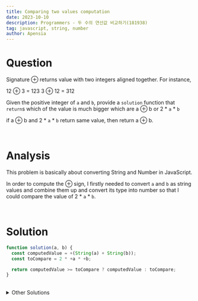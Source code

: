 ```yaml
---
title: Comparing two values computation
date: 2023-10-10
description: Programmers - 두 수의 연산값 비교하기(181938)
tag: javascript, string, number
author: Apensia
---
```


# Question

Signature ⊕ returns value with two integers aligned together. For instance,

12 ⊕ 3 = 123
3 ⊕ 12 = 312

Given the positive integer of `a` and `b`, provide a `solution` function that `return`s which of the value is much bigger
which are a ⊕ b or 2 \* `a` \* `b`

if a ⊕ b and 2 \* `a` \* `b` return same value, then return a ⊕ b.

<br />

# Analysis

This problem is basically about converting String and Number in JavaScript.

In order to compute the ⊕ sign, I firstly needed to convert `a` and `b` as string values and combine them up and convert
its type into number so that I could compare the value of 2 \* `a` \* `b`.

<br />

# Solution

```js
function solution(a, b) {
  const computedValue = +(String(a) + String(b));
  const toCompare = 2 * +a * +b;

  return computedValue >= toCompare ? computedValue : toCompare;
}
```

<br />

<details>
  <summary>Other Solutions</summary>

```js
x = 1;
```

</details>
